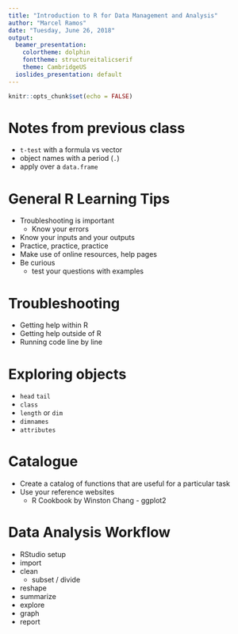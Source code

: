 ```yaml
---
title: "Introduction to R for Data Management and Analysis"
author: "Marcel Ramos"
date: "Tuesday, June 26, 2018"
output:
  beamer_presentation:
    colortheme: dolphin
    fonttheme: structureitalicserif
    theme: CambridgeUS
  ioslides_presentation: default
---
```


```r
knitr::opts_chunk$set(echo = FALSE)
```

# Notes from previous class

* `t-test` with a formula vs vector
* object names with a period (`.`)
* apply over a `data.frame`

# General R Learning Tips

* Troubleshooting is important
    * Know your errors
* Know your inputs and your outputs
* Practice, practice, practice
* Make use of online resources, help pages
* Be curious
    * test your questions with examples

# Troubleshooting

* Getting help within R
* Getting help outside of R
* Running code line by line

# Exploring objects

* `head` `tail`
* `class`
* `length` or `dim`
* `dimnames`
* `attributes`

# Catalogue

* Create a catalog of functions that are useful for a particular task
* Use your reference websites
    * R Cookbook by Winston Chang - ggplot2

# Data Analysis Workflow

* RStudio setup
* import
* clean
    * subset / divide
* reshape
* summarize
* explore
* graph
* report
